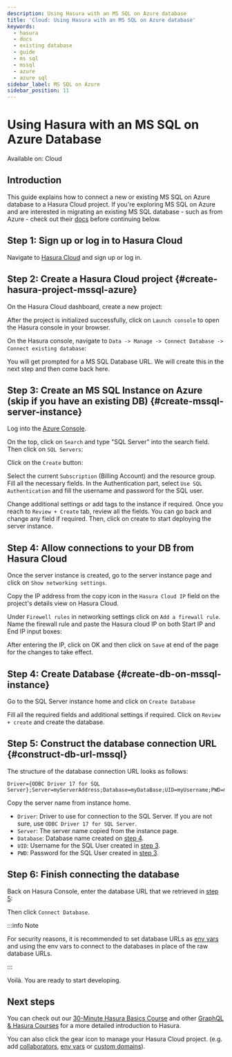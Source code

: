 ```yaml
---
description: Using Hasura with an MS SQL on Azure database
title: 'Cloud: Using Hasura with an MS SQL on Azure database'
keywords:
  - hasura
  - docs
  - existing database
  - guide
  - ms sql
  - mssql
  - azure
  - azure sql
sidebar_label: MS SQL on Azure
sidebar_position: 11
---
```



# Using Hasura with an MS SQL on Azure Database

<div className='badge badge--primary heading-badge'>Available on: Cloud</div>

## Introduction

This guide explains how to connect a new or existing MS SQL on Azure database to a Hasura Cloud project. If
you're exploring MS SQL on Azure and are interested in migrating an existing MS SQL database - such as from
Azure - check out their
[docs](https://learn.microsoft.com/en-us/azure/dms/tutorial-sql-server-to-azure-sql) before continuing
below.

## Step 1: Sign up or log in to Hasura Cloud

Navigate to [Hasura Cloud](https://cloud.hasura.io/signup/?pg=docs&plcmt=body&cta=navigate-to-hasura-cloud&tech=default)
and sign up or log in.

## Step 2: Create a Hasura Cloud project {#create-hasura-project-mssql-azure}

On the Hasura Cloud dashboard, create a new project:

<Thumbnail src='/img/cloud-dbs/create-hasura-cloud-project.png' alt='Create Hasura Cloud project' width='1000px' />

After the project is initialized successfully, click on `Launch console` to open the Hasura console in your browser.

On the Hasura console, navigate to `Data -> Manage -> Connect Database -> Connect existing database`:

You will get prompted for a MS SQL Database URL. We will create this in the next step and then come back here.

<Thumbnail src='/img/cloud-dbs/mssql/existing-mssql-setup.png' alt='Hasura Cloud database setup' width='1000px' />

## Step 3: Create an MS SQL Instance on Azure (skip if you have an existing DB) {#create-mssql-server-instance}

Log into the [Azure Console](https://portal.azure.com/#home).

On the top, click on `Search` and type "SQL Server" into the search field. Then click on `SQL Servers`:

<Thumbnail src='/img/cloud-dbs/mssql/select-sql-server-step-1.png' alt='Navigate to SQL Servers on Azure' width='1000px' />

Click on the `Create` button:

<Thumbnail src='/img/cloud-dbs/mssql/click-on-create-step-2.png' alt='Create database in Azure' width='1000px' />

Select the current `Subscription` (Billing Account) and the resource group. Fill all the necessary fields. In the
Authentication part, select `Use SQL Authentication` and fill the username and password for the SQL user.

<Thumbnail
    src='/img/cloud-dbs/mssql/fill-required-fields-step-3.png'
    alt='Fill all required fields to create database'
    width='1000px'
/>

Change additional settings or add tags to the instance if required. Once you reach to `Review + Create` tab, review all
the fields. You can go back and change any field if required. Then, click on create to start deploying the server
instance.

<Thumbnail
    src='/img/cloud-dbs/mssql/review-and-create-step-4.png'
    alt='Review and create SQL Server instance'
    width='1000px'
/>

## Step 4: Allow connections to your DB from Hasura Cloud

Once the server instance is created, go to the server instance page and click on `Show networking settings`.

<Thumbnail src='/img/cloud-dbs/mssql/server-created-go-to-network.png'
           alt='Go to networking settings' width='1000px' />

Copy the IP address from the copy icon in the `Hasura Cloud IP` field on the project's details view on Hasura Cloud.

<Thumbnail src='/img/projects/hasura-cloud-ip.png' alt='Hasura Cloud IP field' width='1000px' />

Under `Firewell rules` in networking settings click on `Add a firewall rule`. Name the firewall rule and paste the Hasura
cloud IP on both Start IP and End IP input boxes:

<Thumbnail src='/img/cloud-dbs/mssql/add-ip-and-save.png' alt='Add IP to firewall' width='1000px' />

After entering the IP, click on OK and then click on `Save` at end of the page for the changes to take effect.

## Step 4: Create Database {#create-db-on-mssql-instance}

Go to the SQL Server instance home and click on `Create Database`

<Thumbnail src='/img/cloud-dbs/mssql/click-on-create-db-step-6.png' alt='Create Database on SQL Server' width='1000px' />

Fill all the required fields and additional settings if required. Click on `Review + create` and create the database.

<Thumbnail src='/img/cloud-dbs/mssql/create-db-step-7.png' alt='Review and create database' width='1000px' />

## Step 5: Construct the database connection URL {#construct-db-url-mssql}

The structure of the database connection URL looks as follows:

```text
Driver={ODBC Driver 17 for SQL Server};Server=myServerAddress;Database=myDataBase;UID=myUsername;PWD=myPassword;
```

Copy the server name from instance home.

<Thumbnail src='/img/cloud-dbs/mssql/copy-server-name.png' alt='Copy server name' width='1000px' />

- `Driver`: Driver to use for connection to the SQL Server. If you are not sure, use `ODBC Driver 17 for SQL Server`.
- `Server`: The server name copied from the instance page.
- `Database`: Database name created on [step 4](#create-db-on-mssql-instance).
- `UID`: Username for the SQL User created in [step 3](#create-mssql-server-instance).
- `PWD`: Password for the SQL User created in [step 3](#create-mssql-server-instance).

## Step 6: Finish connecting the database

Back on Hasura Console, enter the database URL that we retrieved in [step 5](#construct-db-url-mssql):

<Thumbnail src='/img/cloud-dbs/mssql/connect-to-hasura-step-8.png' alt='Database setup' width='1000px' />

Then click `Connect Database`.

:::info Note

For security reasons, it is recommended to set database URLs as [env vars](/projects/env-vars.mdx) and using the env
vars to connect to the databases in place of the raw database URLs.

:::

Voilà. You are ready to start developing.

<Thumbnail src='/img/cloud-dbs/hasura-console.png' alt='Hasura console' width='1100px' />

## Next steps

You can check out our [30-Minute Hasura Basics Course](https://hasura.io/learn/graphql/hasura/introduction/) and other
[GraphQL & Hasura Courses](https://hasura.io/learn/) for a more detailed introduction to Hasura.

You can also click the gear icon to manage your Hasura Cloud project. (e.g. add
[collaborators](/projects/collaborators.mdx), [env vars](/projects/env-vars.mdx) or
[custom domains](/projects/domains.mdx)).

<Thumbnail src='/img/getting-started/project-manage.png' alt='Project actions' width='860px' />
